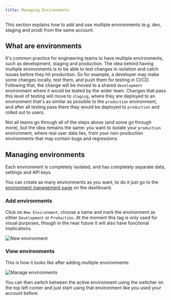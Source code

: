 ```yaml
---
title: Managing Environments
---
```


This section explains how to add and use multiple environments (e.g. dev, staging and prod) from the same account.


## What are environments

It's common practice for engineering teams to have multiple environments, such as development, staging and production. The idea behind having multiple environments is to be able to test changes in isolation and catch issues before they hit production. So for example, a developer may make some changes locally, test them, and push them for testing in CI/CD. Following that, the change will be moved to a shared `development` environment where it would be tested by the wider team. Changes that pass this level of testing will move to `staging`, where they are deployed to an environment that's as similar as possible to the `production` environment, and after all testing pass there they would be deployed to `production` and rolled out to users.

Not all teams go through all of the steps above (and some go through more), but the idea remains the same: you want to isolate your `production` environment, where real user data lies, from your non-production environments that may contain bugs and regressions.


## Managing environments

Each environment is completely isolated, and has completely separate data, settings and API keys.

You can create as many environments as you want, to do it just go to the [environment management page](https://dashboard.svix.com/environments) on the dashboard.

### Add environments

Click on `New Environment`, choose a name and mark the environment as either `Development` or `Production`. At the moment this tag is only used for visual purposes, though in the near future it will also have functional implications.

![New environment](./environments/env-add.png)


### View environments

This is how it looks like after adding multiple environments:

![Manage environments](./environments/env-manage.png)

You can then switch between the active environment using the switcher on the top left corner and just start using that environment like you used your account before.
